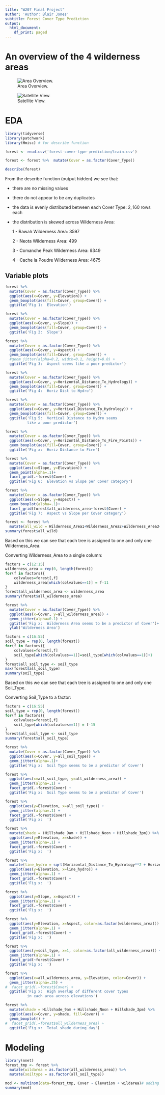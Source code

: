 ```yaml
---
title: "W207 Final Project"
author: 'Author: Blair Jones'
subtitle: Forest Cover Type Prediction
output:
  html_document:
    df_print: paged
---
```




# An overview of the 4 wilderness areas


![Area Overview.](locations1.png)

![Satellite View.](locations2.png)


# EDA


```r
library(tidyverse)
library(patchwork)
library(Hmisc) # for describe function

forest <- read.csv('forest-cover-type-prediction/train.csv')

forest <- forest %>%  mutate(Cover = as.factor(Cover_Type))

describe(forest)
```


From the describe function (output hidden) we see that:

- there are no missing values
- there do not appear to be any duplicates
- the data is evenly distributed between each Cover Type: $2,160$ rows each
- the distribution is skewed across Wilderness Area:

  1 - Rawah Wilderness Area: 3597
  
  2 - Neota Wilderness Area: 499
  
  3 - Comanche Peak Wilderness Area: 6349
  
  4 - Cache la Poudre Wilderness Area: 4675


## Variable plots


```r
forest %>% 
  mutate(Cover = as.factor(Cover_Type)) %>%
  ggplot(aes(x=Cover, y=Elevation)) +
  geom_boxplot(aes(fill=Cover, group=Cover)) +
  ggtitle('Fig 1:  Elevation')
```


```r
forest %>% 
  mutate(Cover = as.factor(Cover_Type)) %>%
  ggplot(aes(x=Cover, y=Slope)) +
  geom_boxplot(aes(fill=Cover, group=Cover)) +
  ggtitle('Fig 2:  Slope')
```


```r
forest %>% 
  mutate(Cover = as.factor(Cover_Type)) %>%
  ggplot(aes(x=Cover, y=Aspect)) +
  geom_boxplot(aes(fill=Cover, group=Cover)) +
  #geom_jitter(alpha=0.2, width=0.1, height=0.0) +
  ggtitle('Fig 3:  Aspect seems like a poor predictor')
```



```r
forest %>% 
  mutate(Cover = as.factor(Cover_Type)) %>%
  ggplot(aes(x=Cover, y=Horizontal_Distance_To_Hydrology)) +
  geom_boxplot(aes(fill=Cover, group=Cover)) +
  ggtitle('Fig 4:  Horiz Dist to Hydro')
```


```r
forest %>% 
  mutate(Cover = as.factor(Cover_Type)) %>%
  ggplot(aes(x=Cover, y=Vertical_Distance_To_Hydrology)) +
  geom_boxplot(aes(fill=Cover, group=Cover)) +
  ggtitle('Fig 5:  Vertical Distance to Hydro seems
          like a poor predictor')
```


```r
forest %>% 
  mutate(Cover = as.factor(Cover_Type)) %>%
  ggplot(aes(x=Cover, y=Horizontal_Distance_To_Fire_Points)) +
  geom_boxplot(aes(fill=Cover, group=Cover)) +
  ggtitle('Fig x:  Horiz Distance to Fire')
```


```r
forest %>% 
  mutate(Cover = as.factor(Cover_Type)) %>%
  ggplot(aes(x=Slope, y=Elevation)) +
  geom_point(alpha=.1)+
  facet_grid(.~forest$Cover) +
  ggtitle('Fig 6:  Elevation vs Slope per Cover category')
```

```r
forest %>% 
  mutate(Cover = as.factor(Cover_Type)) %>%
  ggplot(aes(x=Slope, y=Aspect)) +
  geom_boxplot(alpha=.1)+
  facet_grid(forest$all_wilderness_area~forest$Cover) +
  ggtitle('Fig 7:  Aspect vs Slope per Cover category')
```


```r
forest <- forest %>% 
  mutate(all_wild = Wilderness_Area1+Wilderness_Area2+Wilderness_Area3+Wilderness_Area4)
summary(forest$all_wild)
```

Based on this we can see that each tree is assigned to one and only one Wilderness_Area.

Converting Wilderness_Area to a single column:

```r
factors = c(12:15)
wilderness_area = rep(0, length(forest))
for(f in factors){
    colvalues=forest[,f]
    wilderness_area[which(colvalues==1)] = f-11
}
forest$all_wilderness_area <- wilderness_area
summary(forest$all_wilderness_area)
```

```r
forest %>% 
  mutate(Cover = as.factor(Cover_Type)) %>%
  ggplot(aes(x=Cover, y=all_wilderness_area)) +
  geom_jitter(alpha=0.1) +
  ggtitle('Fig x:  Wilderness Area seems to be a predictor of Cover')+
  ylab('Wilderness Area')
```


```r
factors = c(16:55)
soil_type = rep(0, length(forest))
for(f in factors){
    colvalues=forest[,f]
    soil_type[which(colvalues==1)]=soil_type[which(colvalues==1)]+1
}
forest$all_soil_type <- soil_type
max(forest$all_soil_type)
summary(soil_type)
```

Based on this we can see that each tree is assigned to one and only one Soil_Type.


Converting Soil_Type to a factor:

```r
factors = c(16:55)
soil_type = rep(0, length(forest))
for(f in factors){
    colvalues=forest[,f]
    soil_type[which(colvalues==1)] = f-15
}
forest$all_soil_type <- soil_type
summary(forest$all_soil_type)
```



```r
forest %>% 
  mutate(Cover = as.factor(Cover_Type)) %>%
  ggplot(aes(x=Cover, y=all_soil_type)) +
  geom_jitter(alpha=.1)+
  ggtitle('Fig x:  Soil Type seems to be a predictor of Cover')
```



```r
forest %>% 
  ggplot(aes(x=all_soil_type, y=all_wilderness_area)) +
  geom_jitter(alpha=.1) +
  facet_grid(.~forest$Cover) +
  ggtitle('Fig x:  Soil Type seems to be a predictor of Cover')
```


```r
forest %>% 
  ggplot(aes(y=Elevation, x=all_soil_type)) +
  geom_jitter(alpha=.1) +
  facet_grid(.~forest$Cover) +
  ggtitle('Fig x:  ')
```


```r

forest %>% 
  mutate(shade = (Hillshade_9am + Hillshade_Noon + Hillshade_3pm)) %>%
  ggplot(aes(y=Elevation, x=shade)) +
  geom_jitter(alpha=.1) +
  facet_grid(.~forest$Cover) +
  ggtitle('Fig x:  ')
```


```r
forest %>% 
  mutate(line_hydro = sqrt(Horizontal_Distance_To_Hydrology**2 + Horizontal_Distance_To_Hydrology**2)) %>%
  ggplot(aes(y=Elevation, x=line_hydro)) +
  geom_jitter(alpha=.1) +
  facet_grid(.~forest$Cover) +
  ggtitle('Fig x:  ')
```


```r
forest %>% 
  ggplot(aes(y=Slope, x=Aspect)) +
  geom_jitter(alpha=.1) +
  facet_grid(.~forest$Cover) +
  ggtitle('Fig x:  ')
```


```r
forest %>% 
  ggplot(aes(y=Elevation, x=Aspect, color=as.factor(wilderness_area))) +
  geom_jitter(alpha=.1) +
  facet_grid(.~forest$Cover) +
  ggtitle('Fig x:  ')
```




```r
forest %>% 
  ggplot(aes(y=soil_type, x=1, color=as.factor(all_wilderness_area))) +
  geom_jitter(alpha=.1) +
  facet_grid(~forest$Cover) +
  ggtitle('Fig x:  ')
```


```r
forest %>% 
  ggplot(aes(x=all_wilderness_area, y=Elevation, color=Cover)) +
  geom_jitter(alpha=.25) +
#  facet_grid(.~forest$Cover) +
  ggtitle('Fig x:  High overlap of different cover types 
          in each area across elevations')
```


```r
forest %>% 
  mutate(shade = Hillshade_9am + Hillshade_Noon + Hillshade_3pm) %>%
  ggplot(aes(x=Cover, y=shade, fill=Cover)) +
  geom_boxplot() +
#  facet_grid(.~forest$all_wilderness_area) +
  ggtitle('Fig x:  Total shade during day')
```



# Modeling

```r
library(nnet)
forest_tmp <- forest %>%
  mutate(wildarea = as.factor(all_wilderness_area)) %>%
  mutate(soiltype = as.factor(all_soil_type))

mod <- multinom(data=forest_tmp, Cover ~ Elevation + wildarea)# adding this breaks it + soiltype)
summary(mod)
```
